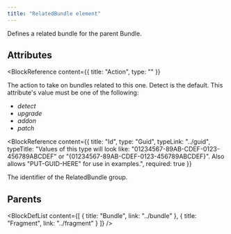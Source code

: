 ```yaml
---
title: "RelatedBundle element"
---
```



Defines a related bundle for the parent Bundle.


## Attributes

<BlockWrapper>

  <BlockReference
    content={{
      title: "Action",
      type: ""
    }}
  >
  The action to take on bundles related to this one. Detect is the default. This attribute's value must be one of the following:
  - *detect*
  - *upgrade*
  - *addon*
  - *patch*
  </BlockReference>

  <BlockReference
    content={{
      title: "Id",
      type: "Guid",
      typeLink: "../guid",
      typeTitle: "Values of this type will look like: \"01234567-89AB-CDEF-0123-456789ABCDEF\" or \"{01234567-89AB-CDEF-0123-456789ABCDEF}\". Also allows \"PUT-GUID-HERE\" for use in examples.",
      required: true
    }}
  >
  The identifier of the RelatedBundle group.
  </BlockReference>

</BlockWrapper>


## Parents

<BlockDefList content={[
    {
      title: "Bundle",
      link: "../bundle"
    },
    {
      title: "Fragment",
      link: "../fragment"
    }
  ]}
/>